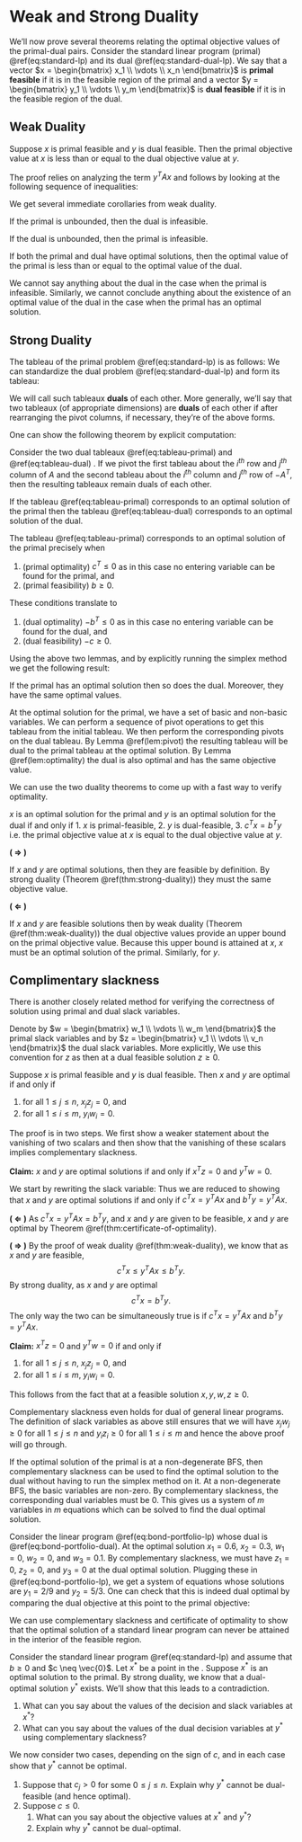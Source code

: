 # Weak and Strong Duality

We'll now prove several theorems relating the optimal objective values of the primal-dual pairs.
Consider the standard linear program (primal) \@ref(eq:standard-lp) and its dual \@ref(eq:standard-dual-lp).
We say that a vector $x = \begin{bmatrix} x_1 \\ \vdots \\ x_n \end{bmatrix}$ is **primal feasible** if it is in the feasible region of the primal and a vector $y = \begin{bmatrix} y_1 \\ \vdots \\ y_m \end{bmatrix}$ is **dual feasible** if it is in the feasible region of the dual.


## Weak Duality

::: {.theorem name="Weak duality" #weak-duality}
Suppose $x$ is primal feasible and $y$ is dual feasible. Then the primal objective value at $x$ is less than or equal to the dual objective value at $y$.
:::

::: {.proof}
The proof relies on analyzing the term $y^T A x$ and follows by looking at the following sequence of inequalities:
\begin{align*} 
b^T y 
  & = y^T b \\
  & \ge y^T (Ax) && \mbox{ as } Ax \leq b \mbox{ and } y \geq 0 \\
  & = (y^T A x)^T \\
  & = x^T A^T y \\ 
  & \ge x^T c && \mbox{ as } A^Ty \geq c \mbox{ and } x \geq 0 \\
  & = c^T x.
\end{align*}
:::

We get several immediate corollaries from weak duality.

::: {.corollary}
If the primal is unbounded, then the dual is infeasible.
:::

::: {.corollary}
If the dual is unbounded, then the primal is infeasible.
::: 

::: {.corollary}
If both the primal and dual have optimal solutions, then the optimal value of the primal is less than or equal to the optimal value of the dual.
:::

We cannot say anything about the dual in the case when the primal is infeasible. Similarly, we cannot conclude anything about the existence of an optimal value of the dual in the case when the primal has an optimal solution.

## Strong Duality

The tableau of the primal problem \@ref(eq:standard-lp) is as follows:
\begin{equation} 
  \begin{array}{ll|r}
  c^T & 0 & c_0 \\ \hline
  A & I_m & b 
  \end{array}
  (\#eq:tableau-primal)
\end{equation}
We can standardize the dual problem \@ref(eq:standard-dual-lp) and form its tableau: 
\begin{equation} 
  \begin{array}{ll|r}
  -b^T & 0 & -c_0 \\ \hline
  -A^T & I_n & -c 
  \end{array}
  (\#eq:tableau-dual)
\end{equation}

We will call such tableaux **duals** of each other. More generally, we'll say that two tableaux (of appropriate dimensions) are **duals** of each other if after rearranging the pivot columns, if necessary, they're of the above forms.

One can show the following theorem by explicit computation:

::: {.lemma #pivot}
Consider the two dual tableaux \@ref(eq:tableau-primal) and \@ref(eq:tableau-dual) . 
If we pivot the first tableau about the $i^{th}$ row and $j^{th}$ column of $A$ and the second tableau about the $i^{th}$ column and $j^{th}$ row of $-A^T$, then the resulting tableaux remain duals of each other.
:::

::: {.lemma #optimality}
If the tableau \@ref(eq:tableau-primal) corresponds to an optimal solution of the primal then the tableau \@ref(eq:tableau-dual) corresponds to an optimal solution of the dual.
:::

::: {.proof}
The tableau \@ref(eq:tableau-primal) corresponds to an optimal solution of the primal precisely when 

1. (primal optimality) $c^T \le 0$ as in this case no entering variable can be found for the primal, and
2. (primal feasibility) $b \ge 0$.

These conditions translate to 

1. (dual optimality) $-b^T \le 0$ as in this case no entering variable can be found for the dual, and
2. (dual feasibility) $-c \ge 0$.
:::

Using the above two lemmas, and by explicitly running the simplex method we get the following result:

::: {.theorem name="Strong duality" #strong-duality}
If the primal has an optimal solution then so does the dual. Moreover, they have the same optimal values.
:::

::: {.proof}
At the optimal solution for the primal, we have a set of basic and non-basic variables. We can perform a sequence of pivot operations to get this tableau from the initial tableau. We then perform the corresponding pivots on the dual tableau. By Lemma \@ref(lem:pivot) the resulting tableau will be dual to the primal tableau at the optimal solution. By Lemma \@ref(lem:optimality) the dual is also optimal and has the same objective value.
:::

We can use the two duality theorems to come up with a fast way to verify optimality. 

::: {.theorem name="Certificate of optimality" #certificate-of-optimality}
$x$ is an optimal solution for the primal and $y$ is an optimal solution for the dual if and only if 
1. $x$ is primal-feasible, 
2. $y$ is dual-feasible,
3. $c^T x = b^T y$ i.e. the primal objective value at $x$ is equal to the dual objective value at $y$.
:::

::: {.proof}
**( $\Rightarrow$ )** 

If $x$ and $y$ are optimal solutions, then they are feasible by definition. By strong duality (Theorem \@ref(thm:strong-duality)) they must the same objective value. 

**( $\Leftarrow$ )**

If $x$ and $y$ are feasible solutions then by weak duality (Theorem \@ref(thm:weak-duality)) the dual objective values provide an upper bound on the primal objective value. Because this upper bound is attained at $x$, $x$ must be an optimal solution of the primal. Similarly, for $y$.
:::


## Complimentary slackness 

There is another closely related method for verifying the correctness of solution using primal and dual slack variables. 

Denote by $w = \begin{bmatrix} w_1 \\ \vdots \\ w_m \end{bmatrix}$ the primal slack variables and by $z = \begin{bmatrix} v_1 \\ \vdots \\ v_n \end{bmatrix}$ the dual slack variables. 
More explicitly, 
\begin{align*}
  w &= b - A x \\ 
  z &= -c + A^T y.  
\end{align*}
We use this convention for $z$ as then at a dual feasible solution $z \ge 0$.

::: {.theorem name="Complementary slackness" #complementary-slackness}
Suppose $x$ is primal feasible and $y$ is dual feasible. Then $x$ and $y$ are optimal if and only if 

1. for all $1 \le j \le n$, $x_j z_j = 0$, and 
2. for all $1 \le i \le m$, $y_i w_i = 0$.
:::

::: {.proof}
The proof is in two steps. We first show a weaker statement about the vanishing of two scalars and then show that the vanishing of these scalars implies complementary slackness.

**Claim:** $x$ and $y$ are optimal solutions if and only if $x^T z = 0$ and $y^T w = 0$.

We start by rewriting the slack variable: 
\begin{align*}
    && x^T z = 0 && \mbox{ and } && y^T w = 0 \\ 
  \Leftrightarrow 
  && x^T (-c + A^T y) = 0 && \mbox{ and } && y^T (b - A x) = 0 \\ 
  \Leftrightarrow 
  && x^T c = x^T A^T y && \mbox{ and } && y^T b = y^T A x \\ 
  \Leftrightarrow 
  && c^T x = y^T A x && \mbox{ and } && b^T y = y^T A x
\end{align*}
Thus we are reduced to showing that $x$ and $y$ are optimal solutions if and only if $c^T x = y^T A x$ and $b^T y = y^T A x$.

**( $\Leftarrow$ )** 
As $c^T x = y^T A x = b^T y$, and $x$ and $y$ are given to be feasible, $x$ and $y$ are optimal by Theorem \@ref(thm:certificate-of-optimality). 

**( $\Rightarrow$ )** 
By the proof of weak duality \@ref(thm:weak-duality), we know that as $x$ and $y$ are feasible, 
$$c^T x \le y^T A x \le b^T y.$$ 
By strong duality, as $x$ and $y$ are optimal 
$$c^T x = b^T y.$$
The only way the two can be simultaneously true is if $c^T x = y^T A x$ and $b^T y = y^T A x$.

**Claim:**  $x^T z = 0$ and $y^T w = 0$ if and only if 

1. for all $1 \le j \le n$, $x_j z_j = 0$, and 
2. for all $1 \le i \le m$, $y_i w_i = 0$.

This follows from the fact that at a feasible solution $x, y, w, z \ge 0$.
:::

::: {.remark}
Complementary slackness even holds for dual of general linear programs. The definition of slack variables as above
\begin{align*}
  w &= b - A x \\ 
  z &= -c + A^T y.
\end{align*}
still ensures that we will have $x_j w_j \ge 0$ for all $1 \le j \le n$ and $y_i z_i \ge 0$ for all $1 \le i \le m$ and hence the above proof will go through.
:::

If the optimal solution of the primal is at a non-degenerate BFS, then complementary slackness can be used to find the optimal solution to the dual without having to run the simplex method on it.
At a non-degenerate BFS, the basic variables are non-zero. 
By complementary slackness, the corresponding dual variables must be 0.
This gives us a system of $m$ variables in $m$ equations which can be solved to find the dual optimal solution.

::: {.example}
Consider the linear program \@ref(eq:bond-portfolio-lp) whose dual is \@ref(eq:bond-portfolio-dual). At the optimal solution $x_1 = 0.6$, $x_2 = 0.3$, $w_1 = 0$, $w_2 = 0$, and $w_3 = 0.1$.
By complementary slackness, we must have $z_1 = 0$, $z_2 = 0$, and $y_3 = 0$ at the dual optimal solution.
Plugging these in \@ref(eq:bond-portfolio-lp), we get a system of equations 
\begin{align*}
  3y_1 + 2y_2 &= 4 \\
  6y_1 + y_2 &= 3 
\end{align*}
whose solutions are $y_1 = 2/9$ and $y_2 = 5/3$. 
One can check that this is indeed dual optimal by comparing the dual objective at this point to the primal objective:
\begin{align*}
  3.6 (2/9) + 1.5 (5/3) + 0 (1) = 3.3 = 4 (0.6) + 3 (0.3).
\end{align*}
:::


::: {.exercise}
We can use complementary slackness and certificate of optimality to show that the optimal solution of a standard linear program can never be attained in the interior of the feasible region. 

Consider the standard linear program \@ref(eq:standard-lp) and assume that $b \ge 0$ and $c \neq \vec{0}$. 
Let $x^*$ be a point in the \textit{interior of the feasible region}. 
Suppose $x^*$ is an optimal solution to the primal. By strong duality, we know that a dual-optimal solution $y^*$ exists. We'll show that this leads to a contradiction.

1. What can you say about the values of the decision and slack variables at $x^*$?
2. What can you say about the values of the dual decision variables at $y^*$ using complementary slackness? 

We now consider two cases, depending on the sign of $c$, and in each case show that $y^*$ cannot be optimal. 

1. Suppose that $c_j > 0$ for some $0 \le j \le n$. Explain why $y^*$ cannot be dual-feasible (and hence optimal).
2. Suppose $c \le 0$. 
    1. What can you say about the objective values at $x^*$ and $y^*$?
    2. Explain why $y^*$ cannot be dual-optimal.
:::
